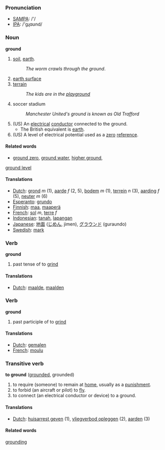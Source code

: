 === Pronunciation ===
*[[w:SAMPA|SAMPA]]: /'/
*[[w:IPA|IPA]]: /'gɻɑʊnd/


=== Noun ===
'''ground'''

#[[soil]], [[earth]].
#:''The worm crawls through the ground''.
#[[earth surface]]
#[[terrain]]
#:''The kids are in the [[playground]]''
#soccer stadium
#:''Manchester United's ground is known as Old Trafford''
#(US) An [[electrical]] [[conductor]] connected to the ground.  
#*The British equivalent is [[earth]].
#(US) A level of electrical potential used as a [[zero]] [[reference]].

==== Related words ====
*[[ground zero]], [[ground water]], [[higher ground]], 
[[ground level]]

==== Translations ====
*[[Dutch]]: [[grond]] ''m'' (1), [[aarde]] ''f'' (2, 5), [[bodem]] ''m'' (1), [[terrein]] ''n'' (3), [[aarding]] ''f'' (5), [[neuter]] ''m'' (6)
*[[Esperanto]]: [[grundo]]
*[[Finnish]]: [[maa]], [[maaperä]]
*[[French]]: [[sol]] ''m'', [[terre]] ''f''
*[[Indonesian]]: [[tanah]], [[lapang|lapangan]]
*[[Japanese]]: [[地面]] ([[じめん]], jimen), [[グラウンド]] (guraundo)
*[[Swedish]]: [[mark]]

=== Verb ===

'''ground'''

# past tense of to [[grind]]

==== Translations ====
*[[Dutch]]: [[maalde]], [[maalden]]

=== Verb ===

'''ground'''

# past participle of to [[grind]]

==== Translations ====
*[[Dutch]]: [[gemalen]]
*[[French]]: [[moulu]]

=== Transitive verb ===
'''to ground''' ([[grounded]], grounded)

# to require (someone) to remain at [[home]], usually as a [[punishment]].
# to forbid (an aircraft or pilot) to [[fly]].
# to connect (an electrical conductor or device) to a ground.

==== Translations ====
*[[Dutch]]: [[huisarrest geven]] (1), [[vliegverbod opleggen]] (2), [[aarden]] (3)

====Related words====
[[grounding]]
